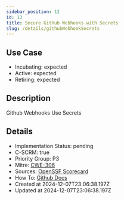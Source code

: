 ```yaml
---
sidebar_position: 12
id: 13
title: Secure GitHub Webhooks with Secrets
slug: /details/githubWebhookSecrets
---
```


## Use Case
<!-- LEVELS:START -->
- Incubating: expected
- Active: expected
- Retiring: expected
<!-- LEVELS:END -->

<!-- DESCRIPTION:START -->
## Description
Github Webhooks Use Secrets
<!-- DESCRIPTION:END -->

<!-- DETAILS:START -->
## Details
- Implementation Status: pending
- C-SCRM: true
- Priority Group: P3
- Mitre: [CWE-306](https://cwe.mitre.org/data/definitions/306)
- Sources: [OpenSSF Scorecard](https://github.com/ossf/scorecard/blob/main/docs/checks.md#webhooks)
- How To: [Github Docs](https://docs.github.com/en/actions/security-guides/using-secrets-in-github-actions)
- Created at 2024-12-07T23:06:38.197Z
- Updated at 2024-12-07T23:06:38.197Z
<!-- DETAILS:END -->
